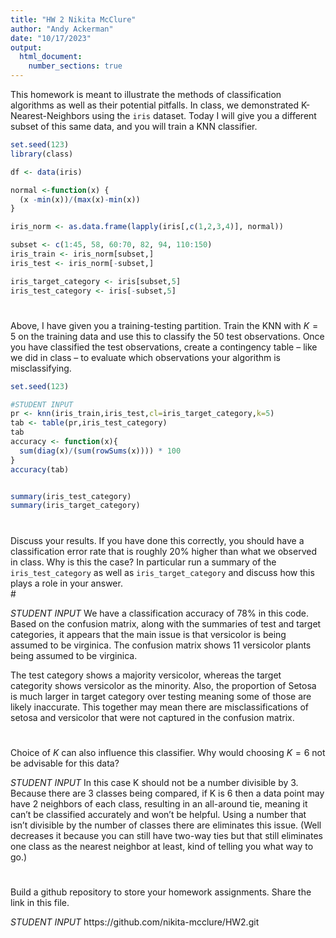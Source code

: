 ---
title: "HW 2 Nikita McClure"
author: "Andy Ackerman"
date: "10/17/2023"
output: 
  html_document:
    number_sections: true
---

This homework is meant to illustrate the methods of classification algorithms as well as their potential pitfalls.  In class, we demonstrated K-Nearest-Neighbors using the `iris` dataset.  Today I will give you a different subset of this same data, and you will train a KNN classifier.  

```{r, echo = FALSE}
set.seed(123)
library(class)

df <- data(iris) 

normal <-function(x) {
  (x -min(x))/(max(x)-min(x))   
}

iris_norm <- as.data.frame(lapply(iris[,c(1,2,3,4)], normal))

subset <- c(1:45, 58, 60:70, 82, 94, 110:150)
iris_train <- iris_norm[subset,] 
iris_test <- iris_norm[-subset,] 

iris_target_category <- iris[subset,5]
iris_test_category <- iris[-subset,5]


```

#
Above, I have given you a training-testing partition.  Train the KNN with $K = 5$ on the training data and use this to classify the 50 test observations.  Once you have classified the test observations, create a contingency table -- like we did in class -- to evaluate which observations your algorithm is misclassifying.   

```{r}
set.seed(123)

#STUDENT INPUT
pr <- knn(iris_train,iris_test,cl=iris_target_category,k=5)
tab <- table(pr,iris_test_category)
tab
accuracy <- function(x){
  sum(diag(x)/(sum(rowSums(x)))) * 100
}
accuracy(tab)


summary(iris_test_category)
summary(iris_target_category)

```
#

Discuss your results.  If you have done this correctly, you should have a classification error rate that is roughly 20% higher than what we observed in class.  Why is this the case? In particular run a summary of the `iris_test_category` as well as `iris_target_category` and discuss how this plays a role in your answer.  
#

*STUDENT INPUT*
We have a classification accuracy of 78% in this code. Based on the confusion matrix, along with the summaries of test and target categories, it appears that the main issue is that versicolor is being assumed to be virginica. The confusion matrix shows 11 versicolor plants being assumed to be virginica. 

The test category shows a majority versicolor, whereas the target categority shows versicolor as the minority. 
Also, the proportion of Setosa is much larger in target category over testing meaning some of those are likely inaccurate. This together may mean there are misclassifications of setosa and versicolor that were not captured in the confusion matrix.


#

Choice of $K$ can also influence this classifier.  Why would choosing $K = 6$ not be advisable for this data? 

*STUDENT INPUT*
In this case K should not be a number divisible by 3. Because there are 3 classes being compared, if K is 6 then a data point may have 2 neighbors of each class, resulting in an all-around tie, meaning it can't be classified accurately and won't be helpful. Using a number that isn't divisible by the number of classes there are eliminates this issue. (Well decreases it because you can still have two-way ties but that still eliminates one class as the nearest neighbor at least, kind of telling you what way to go.)

#

Build a github repository to store your homework assignments.  Share the link in this file.  

*STUDENT INPUT*
https://github.com/nikita-mcclure/HW2.git
